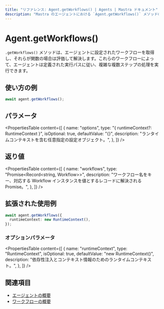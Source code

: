 ```yaml
---
title: "リファレンス: Agent.getWorkflows() | Agents | Mastra ドキュメント"
description: "Mastra のエージェントにおける `Agent.getWorkflows()` メソッドのドキュメント。エージェントが実行可能なワークフローを取得します。"
---
```


# Agent.getWorkflows()

`.getWorkflows()` メソッドは、エージェントに設定されたワークフローを取得し、それらが関数の場合は評価して解決します。これらのワークフローによって、エージェントは定義された実行パスに従い、複雑な複数ステップの処理を実行できます。

## 使い方の例

```typescript copy
await agent.getWorkflows();
```


## パラメータ

<PropertiesTable
  content={[
    {
      name: "options",
      type: "{ runtimeContext?: RuntimeContext }",
      isOptional: true,
      defaultValue: "{}",
      description: "ランタイムコンテキストを含む任意指定の設定オブジェクト。",
    },
  ]}
/>

## 返り値

<PropertiesTable
  content={[
    {
      name: "workflows",
      type: "Promise<Record<string, Workflow>>",
      description:
        "ワークフロー名をキー、対応する Workflow インスタンスを値とするレコードに解決される Promise。",
    },
  ]}
/>

## 拡張された使用例

```typescript copy
await agent.getWorkflows({
  runtimeContext: new RuntimeContext(),
});
```


### オプションパラメータ

<PropertiesTable
  content={[
    {
      name: "runtimeContext",
      type: "RuntimeContext",
      isOptional: true,
      defaultValue: "new RuntimeContext()",
      description:
        "依存性注入とコンテキスト情報のためのランタイムコンテキスト。",
    },
  ]}
/>

## 関連項目

- [エージェントの概要](/docs/agents/overview)
- [ワークフローの概要](/docs/workflows/overview)
